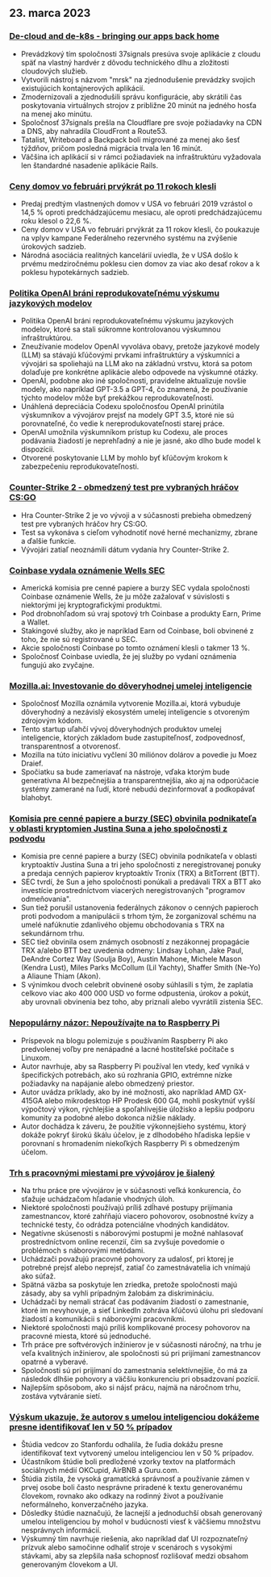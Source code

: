 

<CallToAction />

<Steps>

## 23. marca 2023

### [De-cloud and de-k8s - bringing our apps back home](https://dev.37signals.com/bringing-our-apps-back-home/?ref=hackernewsgpt.com)

- Prevádzkový tím spoločnosti 37signals presúva svoje aplikácie z cloudu späť na vlastný hardvér z dôvodu technického dlhu a zložitosti cloudových služieb.
- Vytvorili nástroj s názvom "mrsk" na zjednodušenie prevádzky svojich existujúcich kontajnerových aplikácií.
- Zmodernizovali a zjednodušili správu konfigurácie, aby skrátili čas poskytovania virtuálnych strojov z približne 20 minút na jedného hosťa na menej ako minútu.
- Spoločnosť 37signals prešla na Cloudflare pre svoje požiadavky na CDN a DNS, aby nahradila CloudFront a Route53.
- Tatalist, Writeboard a Backpack boli migrované za menej ako šesť týždňov, pričom posledná migrácia trvala len 16 minút.
- Väčšina ich aplikácií si v rámci požiadaviek na infraštruktúru vyžadovala len štandardné nasadenie aplikácie Rails.

### [Ceny domov vo februári prvýkrát po 11 rokoch klesli](https://www.wsj.com/articles/home-prices-fell-in-february-for-first-time-in-11-years-73df0107?ref=hackernewsgpt.com)

- Predaj predtým vlastnených domov v USA vo februári 2019 vzrástol o 14,5 % oproti predchádzajúcemu mesiacu, ale oproti predchádzajúcemu roku klesol o 22,6 %.
- Ceny domov v USA vo februári prvýkrát za 11 rokov klesli, čo poukazuje na vplyv kampane Federálneho rezervného systému na zvýšenie úrokových sadzieb.
- Národná asociácia realitných kancelárií uviedla, že v USA došlo k prvému medziročnému poklesu cien domov za viac ako desať rokov a k poklesu hypotekárnych sadzieb.

### [Politika OpenAI bráni reprodukovateľnému výskumu jazykových modelov](https://aisnakeoil.substack.com/p/openais-policies-hinder-reproducible?ref=hackernewsgpt.com)

- Politika OpenAI bráni reprodukovateľnému výskumu jazykových modelov, ktoré sa stali súkromne kontrolovanou výskumnou infraštruktúrou.
- Zneužívanie modelov OpenAI vyvoláva obavy, pretože jazykové modely (LLM) sa stávajú kľúčovými prvkami infraštruktúry a výskumníci a vývojári sa spoliehajú na LLM ako na základnú vrstvu, ktorá sa potom dolaďuje pre konkrétne aplikácie alebo odpovede na výskumné otázky.
- OpenAI, podobne ako iné spoločnosti, pravidelne aktualizuje novšie modely, ako napríklad GPT-3.5 a GPT-4, čo znamená, že používanie týchto modelov môže byť prekážkou reprodukovateľnosti.
- Unáhlená depreciácia Codexu spoločnosťou OpenAI prinútila výskumníkov a vývojárov prejsť na modely GPT 3.5, ktoré nie sú porovnateľné, čo vedie k nereprodukovateľnosti starej práce.
- OpenAI umožnila výskumníkom prístup ku Codexu, ale proces podávania žiadostí je neprehľadný a nie je jasné, ako dlho bude model k dispozícii.
- Otvorené poskytovanie LLM by mohlo byť kľúčovým krokom k zabezpečeniu reprodukovateľnosti.

### [Counter-Strike 2 - obmedzený test pre vybraných hráčov CS:GO](https://counter-strike.net/cs2?ref=hackernewsgpt.com)

- Hra Counter-Strike 2 je vo vývoji a v súčasnosti prebieha obmedzený test pre vybraných hráčov hry CS:GO.
- Test sa vykonáva s cieľom vyhodnotiť nové herné mechanizmy, zbrane a ďalšie funkcie.
- Vývojári zatiaľ neoznámili dátum vydania hry Counter-Strike 2.

### [Coinbase vydala oznámenie Wells SEC](https://www.reuters.com/legal/coinbase-issued-wells-notice-by-sec-2023-03-22/?ref=hackernewsgpt.com)

- Americká komisia pre cenné papiere a burzy SEC vydala spoločnosti Coinbase oznámenie Wells, že ju môže zažalovať v súvislosti s niektorými jej kryptografickými produktmi.
- Pod drobnohľadom sú vraj spotový trh Coinbase a produkty Earn, Prime a Wallet.
- Stakingové služby, ako je napríklad Earn od Coinbase, boli obvinené z toho, že nie sú registrované u SEC.
- Akcie spoločnosti Coinbase po tomto oznámení klesli o takmer 13 %.
- Spoločnosť Coinbase uviedla, že jej služby po vydaní oznámenia fungujú ako zvyčajne.

### [Mozilla.ai: Investovanie do dôveryhodnej umelej inteligencie](https://blog.mozilla.org/en/mozilla/introducing-mozilla-ai-investing-in-trustworthy-ai/?ref=hackernewsgpt.com)

- Spoločnosť Mozilla oznámila vytvorenie Mozilla.ai, ktorá vybuduje dôveryhodný a nezávislý ekosystém umelej inteligencie s otvoreným zdrojovým kódom.
- Tento startup uľahčí vývoj dôveryhodných produktov umelej inteligencie, ktorých základom bude zastupiteľnosť, zodpovednosť, transparentnosť a otvorenosť.
- Mozilla na túto iniciatívu vyčlení 30 miliónov dolárov a povedie ju Moez Draief.
- Spočiatku sa bude zameriavať na nástroje, vďaka ktorým bude generatívna AI bezpečnejšia a transparentnejšia, ako aj na odporúčacie systémy zamerané na ľudí, ktoré nebudú dezinformovať a podkopávať blahobyt.

### [Komisia pre cenné papiere a burzy (SEC) obvinila podnikateľa v oblasti kryptomien Justina Suna a jeho spoločnosti z podvodu](https://www.sec.gov/news/press-release/2023-59?ref=hackernewsgpt.com)

- Komisia pre cenné papiere a burzy (SEC) obvinila podnikateľa v oblasti kryptoaktív Justina Suna a tri jeho spoločnosti z neregistrovanej ponuky a predaja cenných papierov kryptoaktív Tronix (TRX) a BitTorrent (BTT).
- SEC tvrdí, že Sun a jeho spoločnosti ponúkali a predávali TRX a BTT ako investície prostredníctvom viacerých neregistrovaných "programov odmeňovania".
- Sun tiež porušil ustanovenia federálnych zákonov o cenných papieroch proti podvodom a manipulácii s trhom tým, že zorganizoval schému na umelé nafúknutie zdanlivého objemu obchodovania s TRX na sekundárnom trhu.
- SEC tiež obvinila osem známych osobností z nezákonnej propagácie TRX a/alebo BTT bez uvedenia odmeny: Lindsay Lohan, Jake Paul, DeAndre Cortez Way (Soulja Boy), Austin Mahone, Michele Mason (Kendra Lust), Miles Parks McCollum (Lil Yachty), Shaffer Smith (Ne-Yo) a Aliaune Thiam (Akon).
- S výnimkou dvoch celebrít obvinené osoby súhlasili s tým, že zaplatia celkovo viac ako 400 000 USD vo forme odpustenia, úrokov a pokút, aby urovnali obvinenia bez toho, aby priznali alebo vyvrátili zistenia SEC.

### [Nepopulárny názor: Nepoužívajte na to Raspberry Pi](https://set-inform.com/2021/08/24/unpopular-opinion-dont-use-a-raspberry-pi-for-that/?ref=hackernewsgpt.com)

- Príspevok na blogu polemizuje s používaním Raspberry Pi ako predvolenej voľby pre nenápadné a lacné hostiteľské počítače s Linuxom.
- Autor navrhuje, aby sa Raspberry Pi používal len vtedy, keď vyniká v špecifických potrebách, ako sú rozhrania GPIO, extrémne nízke požiadavky na napájanie alebo obmedzený priestor.
- Autor uvádza príklady, ako by iné možnosti, ako napríklad AMD GX-415GA alebo mikrodesktop HP Prodesk 600 G4, mohli poskytnúť vyšší výpočtový výkon, rýchlejšie a spoľahlivejšie úložisko a lepšiu podporu komunity za podobné alebo dokonca nižšie náklady.
- Autor dochádza k záveru, že použitie výkonnejšieho systému, ktorý dokáže pokryť širokú škálu účelov, je z dlhodobého hľadiska lepšie v porovnaní s hromadením niekoľkých Raspberry Pi s obmedzeným účelom.

### [Trh s pracovnými miestami pre vývojárov je šialený](https://old.reddit.com/r/ExperiencedDevs/comments/11xq5cz/the_developer_job_market_is_insane_right_now/?ref=hackernewsgpt.com)

- Na trhu práce pre vývojárov je v súčasnosti veľká konkurencia, čo sťažuje uchádzačom hľadanie vhodných úloh.
- Niektoré spoločnosti používajú príliš zdĺhavé postupy prijímania zamestnancov, ktoré zahŕňajú viacero pohovorov, osobnostné kvízy a technické testy, čo odrádza potenciálne vhodných kandidátov.
- Negatívne skúsenosti s náborovými postupmi je možné nahlasovať prostredníctvom online recenzií, čím sa zvyšuje povedomie o problémoch s náborovými metódami.
- Uchádzači považujú pracovné pohovory za udalosť, pri ktorej je potrebné prejsť alebo neprejsť, zatiaľ čo zamestnávatelia ich vnímajú ako súťaž.
- Spätná väzba sa poskytuje len zriedka, pretože spoločnosti majú zásady, aby sa vyhli prípadným žalobám za diskrimináciu.
- Uchádzači by nemali strácať čas podávaním žiadostí o zamestnanie, ktoré im nevyhovuje, a sieť LinkedIn zohráva kľúčovú úlohu pri sledovaní žiadostí a komunikácii s náborovými pracovníkmi.
- Niektoré spoločnosti majú príliš komplikované procesy pohovorov na pracovné miesta, ktoré sú jednoduché.
- Trh práce pre softvérových inžinierov je v súčasnosti náročný, na trhu je veľa kvalitných inžinierov, ale spoločnosti sú pri prijímaní zamestnancov opatrné a vyberavé.
- Spoločnosti sú pri prijímaní do zamestnania selektívnejšie, čo má za následok dlhšie pohovory a väčšiu konkurenciu pri obsadzovaní pozícií.
- Najlepším spôsobom, ako si nájsť prácu, najmä na náročnom trhu, zostáva vytváranie sietí.

### [Výskum ukazuje, že autorov s umelou inteligenciou dokážeme presne identifikovať len v 50 % prípadov](https://hai.stanford.edu/news/was-written-human-or-ai-tsu?ref=hackernewsgpt.com)

- Štúdia vedcov zo Stanfordu odhalila, že ľudia dokážu presne identifikovať text vytvorený umelou inteligenciou len v 50 % prípadov.
- Účastníkom štúdie boli predložené vzorky textov na platformách sociálnych médií OKCupid, AirBNB a Guru.com.
- Štúdia zistila, že vysoká gramatická správnosť a používanie zámen v prvej osobe boli často nesprávne priradené k textu generovanému človekom, rovnako ako odkazy na rodinný život a používanie neformálneho, konverzačného jazyka.
- Dôsledky štúdie naznačujú, že lacnejší a jednoduchší obsah generovaný umelou inteligenciou by mohol v budúcnosti viesť k väčšiemu množstvu nesprávnych informácií.
- Výskumný tím navrhuje riešenia, ako napríklad dať UI rozpoznateľný prízvuk alebo samočinne odhaliť stroje v scenároch s vysokými stávkami, aby sa zlepšila naša schopnosť rozlišovať medzi obsahom generovaným človekom a UI.

</Steps>
